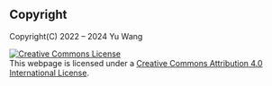 ## Copyright

Copyright(C) 2022 -- 2024 Yu Wang

<a rel="license" href="http://creativecommons.org/licenses/by/4.0/"><img alt="Creative Commons License" style="border-width:0" src="https://i.creativecommons.org/l/by/4.0/88x31.png" /></a><br />This webpage is licensed under a <a rel="license" href="http://creativecommons.org/licenses/by/4.0/">Creative Commons Attribution 4.0 International License</a>.

